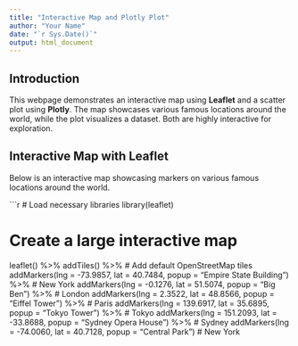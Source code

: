 ```yaml
---
title: "Interactive Map and Plotly Plot"
author: "Your Name"
date: "`r Sys.Date()`"
output: html_document
---
```


## Introduction

This webpage demonstrates an interactive map using **Leaflet** and a scatter plot using **Plotly**. The map showcases various famous locations around the world, while the plot visualizes a dataset. Both are highly interactive for exploration.

## Interactive Map with Leaflet

Below is an interactive map showcasing markers on various famous locations around the world.

```r
# Load necessary libraries
library(leaflet)

# Create a large interactive map
leaflet() %>%
  addTiles() %>%  # Add default OpenStreetMap tiles
  addMarkers(lng = -73.9857, lat = 40.7484, popup = "Empire State Building") %>%  # New York
  addMarkers(lng = -0.1276, lat = 51.5074, popup = "Big Ben") %>%  # London
  addMarkers(lng = 2.3522, lat = 48.8566, popup = "Eiffel Tower") %>%  # Paris
  addMarkers(lng = 139.6917, lat = 35.6895, popup = "Tokyo Tower") %>%  # Tokyo
  addMarkers(lng = 151.2093, lat = -33.8688, popup = "Sydney Opera House") %>%  # Sydney
  addMarkers(lng = -74.0060, lat = 40.7128, popup = "Central Park")  # New York

